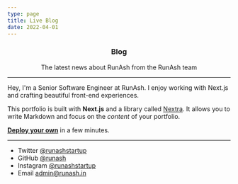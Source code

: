 ```yaml
---
type: page
title: Live Blog
date: 2022-04-01
---
```


<h3 align="center">Blog</h3>







<p align="center">The latest news about RunAsh from the RunAsh team</p>

--- 

Hey, I'm a Senior Software Engineer at RunAsh. I enjoy working with Next.js and crafting beautiful front-end experiences.

This portfolio is built with **Next.js** and a library called [Nextra](https://nextra.vercel.app/). It allows you to write Markdown and focus on the _content_ of your portfolio.

[**Deploy your own**](https://vercel.com/new/git/external?repository-url=https://github.com/vercel-solutions/nextjs-portfolio-starter&project-name=portfolio&repository-name=portfolio) in a few minutes.

---

- Twitter [@runashstartup](https://twitter.com/runashstartup)
- GitHub [@runash](https://github.com/runash)
- Instagram [@runashstartup](https://instagram.com/runashstartup)
- Email admin@runash.in
